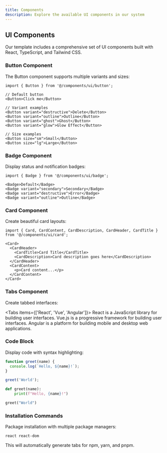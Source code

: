 ```yaml
---
title: Components
description: Explore the available UI components in our system
---
```


## UI Components

Our template includes a comprehensive set of UI components built with React, TypeScript, and Tailwind CSS.

### Button Component

The Button component supports multiple variants and sizes:

```tsx
import { Button } from '@/components/ui/button';

// Default button
<Button>Click me</Button>

// Variant examples
<Button variant="destructive">Delete</Button>
<Button variant="outline">Outline</Button>
<Button variant="ghost">Ghost</Button>
<Button variant="glow">Glow Effect</Button>

// Size examples
<Button size="sm">Small</Button>
<Button size="lg">Large</Button>
```

### Badge Component

Display status and notification badges:

```tsx
import { Badge } from '@/components/ui/badge';

<Badge>Default</Badge>
<Badge variant="secondary">Secondary</Badge>
<Badge variant="destructive">Error</Badge>
<Badge variant="outline">Outline</Badge>
```

### Card Component

Create beautiful card layouts:

```tsx
import { Card, CardContent, CardDescription, CardHeader, CardTitle } from '@/components/ui/card';

<Card>
  <CardHeader>
    <CardTitle>Card Title</CardTitle>
    <CardDescription>Card description goes here</CardDescription>
  </CardHeader>
  <CardContent>
    <p>Card content...</p>
  </CardContent>
</Card>
```

### Tabs Component

Create tabbed interfaces:


<Tabs items={['React', 'Vue', 'Angular']}>
  <Tab value="React">
    React is a JavaScript library for building user interfaces.
  </Tab>
  <Tab value="Vue">
    Vue.js is a progressive framework for building user interfaces.
  </Tab>
  <Tab value="Angular">
    Angular is a platform for building mobile and desktop web applications.
  </Tab>
</Tabs>

### Code Block

Display code with syntax highlighting:

```javascript
function greet(name) {
  console.log(`Hello, ${name}!`);
}

greet('World');
```

```python
def greet(name):
    print(f"Hello, {name}!")

greet("World")
```

### Installation Commands

Package installation with multiple package managers:

```package-install
react react-dom
```

This will automatically generate tabs for npm, yarn, and pnpm.
